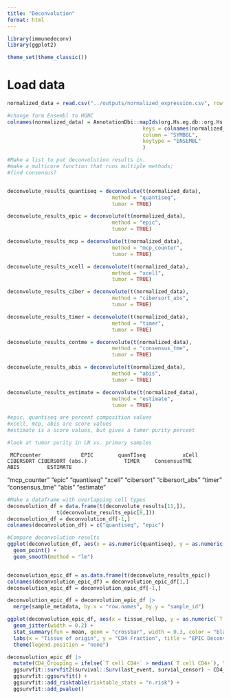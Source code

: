 ```yaml
---
title: "Deconvolution"
format: html
---
```


```r

library(immunedeconv)
library(ggplot2)

theme_set(theme_classic())

```

# Load data
```r

normalized_data = read.csv("../outputs/normalized_expression.csv", row.names = 1)

```

```r

#change form Ensembl to HGNC
colnames(normalized_data) = AnnotationDbi::mapIds(org.Hs.eg.db::org.Hs.eg.db,
                                            keys = colnames(normalized_data),
                                            column = "SYMBOL",
                                            keytype = "ENSEMBL"
                                            )

#Make a list to put deconvolution results in.
#make a multicore function that runs multiple methods; 
#find consensus?


deconvolute_results_quantiseq = deconvolute(t(normalized_data), 
                                  method = "quantiseq",
                                  tumor = TRUE)

deconvolute_results_epic = deconvolute(t(normalized_data), 
                                  method = "epic",
                                  tumor = TRUE)

deconvolute_results_mcp = deconvolute(t(normalized_data), 
                                  method = "mcp_counter",
                                  tumor = TRUE)

deconvolute_results_xcell = deconvolute(t(normalized_data), 
                                  method = "xcell",
                                  tumor = TRUE)

deconvolute_results_ciber = deconvolute(t(normalized_data), 
                                  method = "cibersort_abs",
                                  tumor = TRUE)

deconvolute_results_timer = deconvolute(t(normalized_data), 
                                  method = "timer",
                                  tumor = TRUE)

deconvolute_results_contme = deconvolute(t(normalized_data), 
                                  method = "consensus_tme",
                                  tumor = TRUE)

deconvolute_results_abis = deconvolute(t(normalized_data), 
                                  method = "abis",
                                  tumor = TRUE)

deconvolute_results_estimate = deconvolute(t(normalized_data), 
                                  method = "estimate",
                                  tumor = TRUE)

#epic, quantiseq are percent composition values
#xcell, mcp, abis are score values
#estimate is a score values, but gives a tumor purity percent

#look at tumor purity in LN vs. primary samples

```

     MCPcounter             EPIC        quanTIseq            xCell        CIBERSORT CIBERSORT (abs.)            TIMER     ConsensusTME             ABIS         ESTIMATE 
   "mcp_counter"           "epic"      "quantiseq"          "xcell"      "cibersort"  "cibersort_abs"          "timer"  "consensus_tme"           "abis"       "estimate" 

```r

#Make a dataframe with overlapping cell types
deconvolution_df = data.frame(t(deconvolute_results[11,]),
                t(deconvolute_results_epic[8,]))
deconvolution_df = deconvolution_df[-1,]
colnames(deconvolution_df) = c("quantiseq", "epic")

#Compare deconvolution results 
ggplot(deconvolution_df, aes(x = as.numeric(quantiseq), y = as.numeric(epic))) +
  geom_point() +
  geom_smooth(method = "lm")


deconvolution_epic_df = as.data.frame(t(deconvolute_results_epic))
colnames(deconvolution_epic_df) = deconvolution_epic_df[1,]
deconvolution_epic_df = deconvolution_epic_df[-1,]

deconvolution_epic_df = deconvolution_epic_df |> 
  merge(sample_metadata, by.x = "row.names", by.y = "sample_id")

ggplot(deconvolution_epic_df, aes(x = tissue_rollup, y = as.numeric(`T cell CD4+`), color = tissue_rollup)) +
  geom_jitter(width = 0.2) +
  stat_summary(fun = mean, geom = "crossbar", width = 0.3, color = "black") +
  labs(x = "Tissue of origin", y = "CD4 Fraction", title = "EPIC Deconvolution") +
  theme(legend.position = "none")

deconvolution_epic_df |> 
  mutate(CD4_Grouping = ifelse(`T cell CD4+` > median(`T cell CD4+`), "High", "Low")) |> 
  ggsurvfit::survfit2(survival::Surv(last_event, survial_censor) ~ CD4_Grouping , data = _) |>
  ggsurvfit::ggsurvfit() +
  ggsurvfit::add_risktable(risktable_stats = "n.risk") +
  ggsurvfit::add_pvalue()



```

